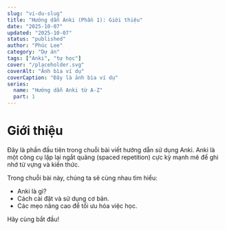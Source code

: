 ```yaml
---
slug: "vi-du-slug"
title: "Hướng dẫn Anki (Phần 1): Giới thiệu"
date: "2025-10-07"
updated: "2025-10-07"
status: "published"
author: "Phúc Lee"
category: "Dự án"
tags: ["Anki", "tự học"]
cover: "/placeholder.svg"
coverAlt: "Ảnh bìa ví dụ"
coverCaption: "Đây là ảnh bìa ví dụ"
series:
  name: "Hướng dẫn Anki từ A-Z"
  part: 1
---
```


# Giới thiệu

Đây là phần đầu tiên trong chuỗi bài viết hướng dẫn sử dụng Anki. Anki là một công cụ lặp lại ngắt quãng (spaced repetition) cực kỳ mạnh mẽ để ghi nhớ từ vựng và kiến thức.

Trong chuỗi bài này, chúng ta sẽ cùng nhau tìm hiểu:
- Anki là gì?
- Cách cài đặt và sử dụng cơ bản.
- Các mẹo nâng cao để tối ưu hóa việc học.

Hãy cùng bắt đầu!